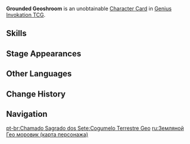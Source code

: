 {{About|the [[Character Card]]|the [[Common Enemy]]|Grounded Geoshroom}}
{{Genius Invokation TCG Infobox
|title       = Grounded Geoshroom
|id          = 003605
|image       = Grounded Geoshroom Character Card.png
|type        = Character Card
|health      = 7
|element     = Geo
|faction     = Monster
|weapon      = Other Weapons
|features    = Grounded Geoshroom
}}
'''Grounded Geoshroom''' is an unobtainable [[Character Card]] in [[Genius Invokation TCG]].

==Skills==
{{Genius Invokation TCG Skills Table}}

==Stage Appearances==
{{Genius Invokation TCG Stage Appearances}}

==Other Languages==
{{Other Languages|Transclude=Grounded Geoshroom}}

==Change History==
{{Change History|3.7}}

==Navigation==
{{Genius Invokation TCG Navbox|Character Card Unobtainable}}

[[pt-br:Chamado Sagrado dos Sete:Cogumelo Terrestre Geo]]
[[ru:Земляной Гео моровик (карта персонажа)]]